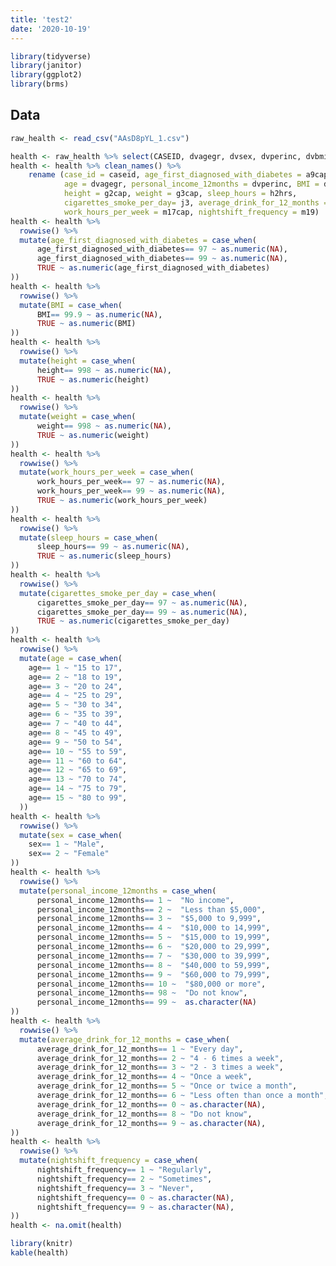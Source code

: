```yaml
---
title: 'test2'
date: '2020-10-19'
---
```


```r
library(tidyverse)
library(janitor)
library(ggplot2)
library(brms)
```
## Data
```r
raw_health <- read_csv("AAsD8pYL_1.csv")
```

```r
health <- raw_health %>% select(CASEID, dvagegr, dvsex, dvperinc, dvbmimdf, a9cap, g2cap, g3cap, h2hrs, j3, k4, m17cap, m19) 
health <- health %>% clean_names() %>% 
    rename (case_id = caseid, age_first_diagnosed_with_diabetes = a9cap, sex = dvsex,  
            age = dvagegr, personal_income_12months = dvperinc, BMI = dvbmimdf, 
            height = g2cap, weight = g3cap, sleep_hours = h2hrs, 
            cigarettes_smoke_per_day= j3, average_drink_for_12_months = k4, 
            work_hours_per_week = m17cap, nightshift_frequency = m19)
health <- health %>% 
  rowwise() %>% 
  mutate(age_first_diagnosed_with_diabetes = case_when(
      age_first_diagnosed_with_diabetes== 97 ~ as.numeric(NA),
      age_first_diagnosed_with_diabetes== 99 ~ as.numeric(NA),
      TRUE ~ as.numeric(age_first_diagnosed_with_diabetes)
))
health <- health %>% 
  rowwise() %>% 
  mutate(BMI = case_when(
      BMI== 99.9 ~ as.numeric(NA),
      TRUE ~ as.numeric(BMI)
))
health <- health %>% 
  rowwise() %>% 
  mutate(height = case_when(
      height== 998 ~ as.numeric(NA),
      TRUE ~ as.numeric(height)
))
health <- health %>% 
  rowwise() %>% 
  mutate(weight = case_when(
      weight== 998 ~ as.numeric(NA),
      TRUE ~ as.numeric(weight)
))
health <- health %>% 
  rowwise() %>% 
  mutate(work_hours_per_week = case_when(
      work_hours_per_week== 97 ~ as.numeric(NA),
      work_hours_per_week== 99 ~ as.numeric(NA),
      TRUE ~ as.numeric(work_hours_per_week)
))
health <- health %>% 
  rowwise() %>% 
  mutate(sleep_hours = case_when(
      sleep_hours== 99 ~ as.numeric(NA),
      TRUE ~ as.numeric(sleep_hours)
))
health <- health %>% 
  rowwise() %>% 
  mutate(cigarettes_smoke_per_day = case_when(
      cigarettes_smoke_per_day== 97 ~ as.numeric(NA),
      cigarettes_smoke_per_day== 99 ~ as.numeric(NA),
      TRUE ~ as.numeric(cigarettes_smoke_per_day)
))
health <- health %>% 
  rowwise() %>% 
  mutate(age = case_when(
    age== 1 ~ "15 to 17",
    age== 2 ~ "18 to 19",
    age== 3 ~ "20 to 24",
    age== 4 ~ "25 to 29",
    age== 5 ~ "30 to 34",
    age== 6 ~ "35 to 39",
    age== 7 ~ "40 to 44",
    age== 8 ~ "45 to 49",
    age== 9 ~ "50 to 54",
    age== 10 ~ "55 to 59",
    age== 11 ~ "60 to 64",
    age== 12 ~ "65 to 69",
    age== 13 ~ "70 to 74",
    age== 14 ~ "75 to 79",
    age== 15 ~ "80 to 99",
  )) 
health <- health %>% 
  rowwise() %>% 
  mutate(sex = case_when(
    sex== 1 ~ "Male",
    sex== 2 ~ "Female"
))
health <- health %>% 
  rowwise() %>% 
  mutate(personal_income_12months = case_when(
      personal_income_12months== 1 ~  "No income",
      personal_income_12months== 2 ~  "Less than $5,000",
      personal_income_12months== 3 ~  "$5,000 to 9,999",
      personal_income_12months== 4 ~  "$10,000 to 14,999",
      personal_income_12months== 5 ~  "$15,000 to 19,999",
      personal_income_12months== 6 ~  "$20,000 to 29,999",
      personal_income_12months== 7 ~  "$30,000 to 39,999",
      personal_income_12months== 8 ~  "$40,000 to 59,999",
      personal_income_12months== 9 ~  "$60,000 to 79,999",
      personal_income_12months== 10 ~  "$80,000 or more",
      personal_income_12months== 98 ~  "Do not know",
      personal_income_12months== 99 ~  as.character(NA)
))
health <- health %>% 
  rowwise() %>% 
  mutate(average_drink_for_12_months = case_when(
      average_drink_for_12_months== 1 ~ "Every day",
      average_drink_for_12_months== 2 ~ "4 - 6 times a week",
      average_drink_for_12_months== 3 ~ "2 - 3 times a week",
      average_drink_for_12_months== 4 ~ "Once a week",
      average_drink_for_12_months== 5 ~ "Once or twice a month",
      average_drink_for_12_months== 6 ~ "Less often than once a month",
      average_drink_for_12_months== 0 ~ as.character(NA),
      average_drink_for_12_months== 8 ~ "Do not know",
      average_drink_for_12_months== 9 ~ as.character(NA),
))
health <- health %>% 
  rowwise() %>% 
  mutate(nightshift_frequency = case_when(
      nightshift_frequency== 1 ~ "Regularly",
      nightshift_frequency== 2 ~ "Sometimes",
      nightshift_frequency== 3 ~ "Never",
      nightshift_frequency== 0 ~ as.character(NA),
      nightshift_frequency== 9 ~ as.character(NA),
))
health <- na.omit(health)
```

```r
library(knitr)
kable(health)
```
